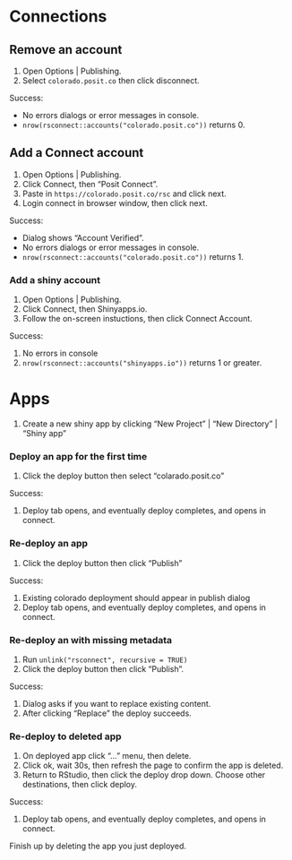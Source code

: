 # Connections

## Remove an account

1. Open Options | Publishing.
1. Select `colorado.posit.co` then click disconnect.

Success:

* No errors dialogs or error messages in console.
* `nrow(rsconnect::accounts("colorado.posit.co"))` returns 0.

## Add a Connect account

1. Open Options | Publishing.
1. Click Connect, then "Posit Connect".
1. Paste in `https://colorado.posit.co/rsc` and click next.
1. Login connect in browser window, then click next.

Success:

* Dialog shows "Account Verified".
* No errors dialogs or error messages in console.
* `nrow(rsconnect::accounts("colorado.posit.co"))` returns 1.

### Add a shiny account

1. Open Options | Publishing.
1. Click Connect, then Shinyapps.io. 
1. Follow the on-screen instuctions, then click Connect Account.

Success:

1. No errors in console
1. `nrow(rsconnect::accounts("shinyapps.io"))` returns 1 or greater.

# Apps

1. Create a new shiny app by clicking "New Project" | "New Directory" | "Shiny app"

### Deploy an app for the first time

1. Click the deploy button then select "colarado.posit.co"

Success:

1. Deploy tab opens, and eventually deploy completes, and opens in connect.

### Re-deploy an app

1. Click the deploy button then click "Publish"

Success:

1. Existing colorado deployment should appear in publish dialog
1. Deploy tab opens, and eventually deploy completes, and opens in connect.

### Re-deploy an with missing metadata

1.  Run `unlink("rsconnect", recursive = TRUE)`
1.  Click the deploy button then click "Publish".

Success:

1. Dialog asks if you want to replace existing content. 
1. After clicking "Replace" the deploy succeeds.

### Re-deploy to deleted app

1. On deployed app click "..." menu, then delete. 
1. Click ok, wait 30s, then refresh the page to confirm the app is deleted.
1. Return to RStudio, then click the deploy drop down. Choose other destinations, then click deploy.

Success:

1. Deploy tab opens, and eventually deploy completes, and opens in connect.

Finish up by deleting the app you just deployed.
